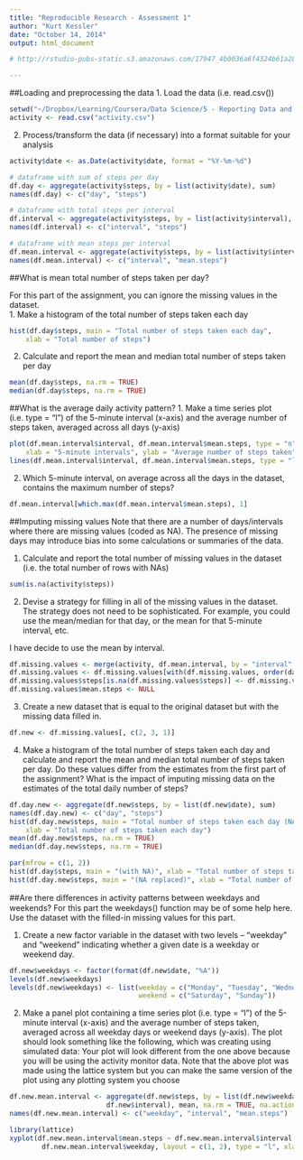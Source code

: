 ```yaml
---
title: "Reproducible Research - Assessment 1"
author: "Kurt Kessler"
date: "October 14, 2014"
output: html_document

# http://rstudio-pubs-static.s3.amazonaws.com/17947_4b0036a6f4324b61a289f79b5c0a6810.html

---
```


##Loading and preprocessing the data
1. Load the data (i.e. read.csv())

```r
setwd("~/Dropbox/Learning/Coursera/Data Science/5 - Reporting Data and Conducting Reproducible Research/Assessments/First")
activity <- read.csv("activity.csv")
```

2. Process/transform the data (if necessary) into a format suitable for your analysis

```r
activity$date <- as.Date(activity$date, format = "%Y-%m-%d")  

# dataframe with sum of steps per day
df.day <- aggregate(activity$steps, by = list(activity$date), sum)
names(df.day) <- c("day", "steps")

# dataframe with total steps per interval
df.interval <- aggregate(activity$steps, by = list(activity$interval), sum, na.rm = TRUE, na.action = NULL)
names(df.interval) <- c("interval", "steps")

# dataframe with mean steps per interval
df.mean.interval <- aggregate(activity$steps, by = list(activity$interval), mean, na.rm = TRUE, na.action = NULL)
names(df.mean.interval) <- c("interval", "mean.steps")
```

##What is mean total number of steps taken per day?

For this part of the assignment, you can ignore the missing values in the dataset.  
1. Make a histogram of the total number of steps taken each day

```r
hist(df.day$steps, main = "Total number of steps taken each day", 
    xlab = "Total number of steps")
```

2. Calculate and report the mean and median total number of steps taken per day

```r
mean(df.day$steps, na.rm = TRUE)
median(df.day$steps, na.rm = TRUE)
```

##What is the average daily activity pattern?
1. Make a time series plot (i.e. type = "l") of the 5-minute interval (x-axis) and the average number of steps taken, averaged across all days (y-axis)

```r
plot(df.mean.interval$interval, df.mean.interval$mean.steps, type = "n", main = "Time Series Plot per 5-minute interval", 
    xlab = "5-minute intervals", ylab = "Average number of steps taken")
lines(df.mean.interval$interval, df.mean.interval$mean.steps, type = "l")
```

2. Which 5-minute interval, on average across all the days in the dataset, contains the maximum number of steps?

```r
df.mean.interval[which.max(df.mean.interval$mean.steps), 1]
```

##Imputing missing values
Note that there are a number of days/intervals where there are missing values (coded as NA). The presence of missing days may introduce bias into some calculations or summaries of the data.  
  
1. Calculate and report the total number of missing values in the dataset (i.e. the total number of rows with NAs)

```r
sum(is.na(activity$steps))
```

2. Devise a strategy for filling in all of the missing values in the dataset. The strategy does not need to be sophisticated. For example, you could use the mean/median for that day, or the mean for that 5-minute interval, etc.

I have decide to use the mean by interval.  

```r
df.missing.values <- merge(activity, df.mean.interval, by = "interval", sort = FALSE) 
df.missing.values <- df.missing.values[with(df.missing.values, order(date, interval)), ]  
df.missing.values$steps[is.na(df.missing.values$steps)] <- df.missing.values$mean.steps[is.na(df.missing.values$steps)]
df.missing.values$mean.steps <- NULL  
```

3. Create a new dataset that is equal to the original dataset but with the missing data filled in.

```r
df.new <- df.missing.values[, c(2, 3, 1)]
```

4. Make a histogram of the total number of steps taken each day and calculate and report the mean and median total number of steps taken per day. Do these values differ from the estimates from the first part of the assignment? What is the impact of imputing missing data on the estimates of the total daily number of steps?

```r
df.day.new <- aggregate(df.new$steps, by = list(df.new$date), sum)
names(df.day.new) <- c("day", "steps")
hist(df.day.new$steps, main = "Total number of steps taken each day (NA replaced)", 
    xlab = "Total number of steps taken each day")
mean(df.day.new$steps, na.rm = TRUE)
median(df.day.new$steps, na.rm = TRUE)

par(mfrow = c(1, 2))
hist(df.day$steps, main = "(with NA)", xlab = "Total number of steps taken each day")
hist(df.day.new$steps, main = "(NA replaced)", xlab = "Total number of steps taken each day")
```


##Are there diﬀerences in activity patterns between weekdays and weekends?
For this part the weekdays() function may be of some help here. Use the dataset with the filled-in missing values for this part. 
  
1. Create a new factor variable in the dataset with two levels – “weekday” and “weekend” indicating whether a given date is a weekday or weekend day.

```r
df.new$weekdays <- factor(format(df.new$date, "%A"))
levels(df.new$weekdays)
levels(df.new$weekdays) <- list(weekday = c("Monday", "Tuesday", "Wednesday", "Thursday", "Friday"),  
                                weekend = c("Saturday", "Sunday"))
```

2. Make a panel plot containing a time series plot (i.e. type = "l") of the 5-minute interval (x-axis) and the average number of steps taken, averaged across all weekday days or weekend days (y-axis). The plot should look something like the following, which was creating using simulated data: Your plot will look different from the one above because you will be using the activity monitor data. Note that the above plot was made using the lattice system but you can make the same version of the plot using any plotting system you choose

```r
df.new.mean.interval <- aggregate(df.new$steps, by = list(df.new$weekdays, 
                        df.new$interval), mean, na.rm = TRUE, na.action = NULL)
names(df.new.mean.interval) <- c("weekday", "interval", "mean.steps")

library(lattice)
xyplot(df.new.mean.interval$mean.steps ~ df.new.mean.interval$interval | 
        df.new.mean.interval$weekday, layout = c(1, 2), type = "l", xlab = "Interval", ylab = "Number of steps")
```